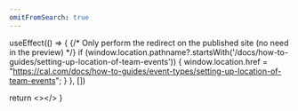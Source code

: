 ```yaml
---
omitFromSearch: true
---
```



  useEffect(() => {
    {/* Only perform the redirect on the published site (no need in the preview) */}
    if (window.location.pathname?.startsWith('/docs/how-to-guides/setting-up-location-of-team-events')) {
      window.location.href = "https://cal.com/docs/how-to-guides/event-types/setting-up-location-of-team-events";
    }
  }, [])
  
  return <></>
}

<Redirect />

